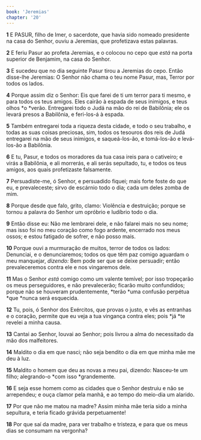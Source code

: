 ```yaml
---
book: 'Jeremias'
chapter: '20'
---
```


**1** E PASUR, filho de Imer, o sacerdote, que havia sido nomeado presidente na casa do Senhor, ouviu a Jeremias, que profetizava estas palavras.

**2** E feriu Pasur ao profeta Jeremias, e o colocou no cepo que _está_ na porta superior de Benjamim, na casa do Senhor.

**3** E sucedeu que no dia seguinte Pasur tirou a Jeremias do cepo. Então disse-lhe Jeremias: O Senhor não chama o teu nome Pasur, mas, Terror por todos os lados.

**4** Porque assim diz o Senhor: Eis que farei de ti um terror para ti mesmo, e para todos os teus amigos. Eles cairão à espada de seus inimigos, e teus olhos *o *verão. Entregarei todo o Judá na mão do rei de Babilônia; ele os levará presos a Babilônia, e feri-los-á à espada.

**5** Também entregarei toda a riqueza desta cidade, e todo o seu trabalho, e todas as suas coisas preciosas, sim, todos os tesouros dos reis de Judá entregarei na mão de seus inimigos, e saqueá-los-ão, e tomá-los-ão e levá-los-ão a Babilônia.

**6** E tu, Pasur, e todos os moradores da tua casa ireis para o cativeiro; e virás a Babilônia, e ali morrerás, e ali serás sepultado, tu, e todos os teus amigos, aos quais profetizaste falsamente.

**7** Persuadiste-me, ó Senhor, e persuadido fiquei; mais forte foste do que eu, e prevaleceste; sirvo de escárnio todo o dia; cada um deles zomba de mim.

**8** Porque desde que falo, grito, clamo: Violência e destruição; porque se tornou a palavra do Senhor um opróbrio e ludíbrio todo o dia.

**9** Então disse eu: Não me lembrarei dele, e não falarei mais no seu nome; mas isso foi no meu coração como fogo ardente, encerrado nos meus ossos; e estou fatigado de sofrer, e não posso mais.

**10** Porque ouvi a murmuração de muitos, terror de todos os lados: Denunciai, e o denunciaremos; todos os que têm paz comigo aguardam o meu manquejar, _dizendo:_ Bem pode ser que se deixe persuadir; então prevaleceremos contra ele e nos vingaremos dele.

**11** Mas o Senhor _está_ comigo como um valente temível; por isso tropeçarão os meus perseguidores, e não prevalecerão; ficarão muito confundidos; porque não se houveram prudentemente, *terão *uma confusão perpétua *que *nunca será esquecida.

**12** Tu, pois, ó Senhor dos Exércitos, que provas o justo, e vês as entranhas e o coração, permite que eu veja a tua vingança contra eles; pois *já *te revelei a minha causa.

**13** Cantai ao Senhor, louvai ao Senhor; pois livrou a alma do necessitado da mão dos malfeitores.

**14** Maldito o dia em que nasci; não seja bendito o dia em que minha mãe me deu à luz.

**15** Maldito o homem que deu as novas a meu pai, dizendo: Nasceu-te um filho; alegrando-o *com isso *grandemente.

**16** E seja esse homem como as cidades que o Senhor destruiu e não se arrependeu; e ouça clamor pela manhã, e ao tempo do meio-dia um alarido.

**17** Por que não me matou na madre? Assim minha mãe teria sido a minha sepultura, e teria ficado grávida perpetuamente!

**18** Por que saí da madre, para ver trabalho e tristeza, e para que os meus dias se consumam na vergonha?
